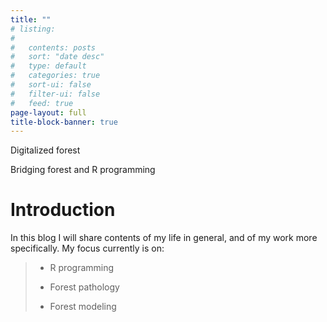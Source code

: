 ```yaml
---
title: ""
# listing:
# 
#   contents: posts
#   sort: "date desc"
#   type: default
#   categories: true
#   sort-ui: false
#   filter-ui: false
#   feed: true
page-layout: full
title-block-banner: true
---
```


::: header

[Digitalized forest]{.homeTitle}

[Bridging forest and R programming]{.homeSubtitle}

:::

# Introduction

In this blog I will share contents of my life in general, and of my work more specifically. My focus currently is on:

> -   R programming
>
> -   Forest pathology
>
> -   Forest modeling
